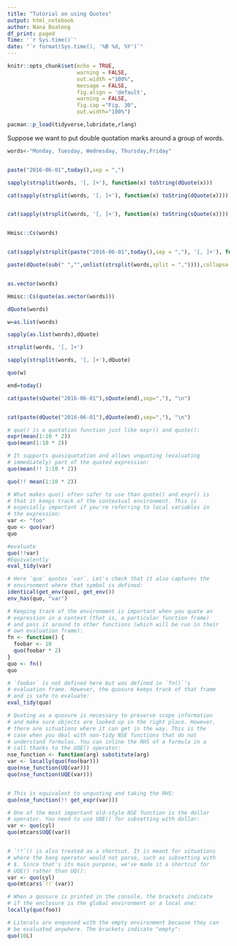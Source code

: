 ```yaml
---
title: "Tutorial on using Quotes"
output: html_notebook
author: Nana Boateng
df_print: paged
Time: '`r Sys.time()`'
date: "`r format(Sys.time(), '%B %d, %Y')`"
---
```





```r

knitr::opts_chunk$set(echo = TRUE,
                      warning = FALSE,
                      out.width ="100%",
                      message = FALSE,
                      fig.align = 'default', 
                      warning = FALSE, 
                      fig.cap ="Fig. 30", 
                      out.width="100%")

```



```r
pacman::p_load(tidyverse,lubridate,rlang)
```

Suppose we want to put double quotation marks around a group of words.
```r
words<-"Monday, Tuesday, Wednesday, Thursday,Friday"


paste("2016-06-01",today(),sep = ",")

sapply(strsplit(words, '[, ]+'), function(x) toString(dQuote(x)))

cat(sapply(strsplit(words, '[, ]+'), function(x) toString(dQuote(x))))


cat(sapply(strsplit(words, '[, ]+'), function(x) toString(sQuote(x))))



```


```r
Hmisc::Cs(words)


cat(sapply(strsplit(paste("2016-06-01",today(),sep = ","), '[, ]+'), function(x) toString(dQuote(x))))

paste(dQuote(sub(" ","",unlist(strsplit(words,split = ",")))),collapse = ", ")



```


```r
as.vector(words)

Hmisc::Cs(quote(as.vector(words)))

dQuote(words)

w=as.list(words)

sapply(as.list(words),dQuote)

strsplit(words, '[, ]+')

sapply(strsplit(words, '[, ]+'),dQuote)

quo(w)

```


```r
end=today()

cat(paste(sQuote("2016-06-01"),sQuote(end),sep=","), "\n")


cat(paste(dQuote("2016-06-01"),dQuote(end),sep=","), "\n")
```

```r
# quo() is a quotation function just like expr() and quote():
expr(mean(1:10 * 2))
quo(mean(1:10 * 2))

```

```r

# It supports quasiquotation and allows unquoting (evaluating
# immediately) part of the quoted expression:
quo(mean(!! 1:10 * 2))

quo(!! mean(1:10 * 2))
```

```r
# What makes quo() often safer to use than quote() and expr() is
# that it keeps track of the contextual environment. This is
# especially important if you're referring to local variables in
# the expression:
var <- "foo"
quo <- quo(var)
quo

#evaluate
quo(!!var)
#Equivalently
eval_tidy(var)
```


```r
# Here `quo` quotes `var`. Let's check that it also captures the
# environment where that symbol is defined:
identical(get_env(quo), get_env())
env_has(quo, "var")

```


```r
# Keeping track of the environment is important when you quote an
# expression in a context (that is, a particular function frame)
# and pass it around to other functions (which will be run in their
# own evaluation frame):
fn <- function() {
  foobar <- 10
  quo(foobar * 2)
}
quo <- fn()
quo
```

```r
# `foobar` is not defined here but was defined in `fn()`'s
# evaluation frame. However, the quosure keeps track of that frame
# and is safe to evaluate:
eval_tidy(quo)


```


```r
# Quoting as a quosure is necessary to preserve scope information
# and make sure objects are looked up in the right place. However,
# there are situations where it can get in the way. This is the
# case when you deal with non-tidy NSE functions that do not
# understand formulas. You can inline the RHS of a formula in a
# call thanks to the UQE() operator:
nse_function <- function(arg) substitute(arg)
var <- locally(quo(foo(bar)))
quo(nse_function(UQ(var)))
quo(nse_function(UQE(var)))


# This is equivalent to unquoting and taking the RHS:
quo(nse_function(!! get_expr(var)))

```

```r
# One of the most important old-style NSE function is the dollar
# operator. You need to use UQE() for subsetting with dollar:
var <- quo(cyl)
quo(mtcars$UQE(var))


# `!!`() is also treated as a shortcut. It is meant for situations
# where the bang operator would not parse, such as subsetting with
# $. Since that's its main purpose, we've made it a shortcut for
# UQE() rather than UQ():
var <- quo(cyl)
quo(mtcars$`!!`(var))


```

```r
# When a quosure is printed in the console, the brackets indicate
# if the enclosure is the global environment or a local one:
locally(quo(foo))

# Literals are enquosed with the empty environment because they can
# be evaluated anywhere. The brackets indicate "empty":
quo(10L)
```

